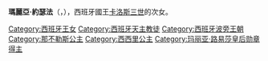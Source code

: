 {{Unreferenced|time=2020-08-21T23:29:56+00:00}}
{{Infobox royalty
| name         = 瑪麗亞·約瑟法
| image        = Mengs - Infanta Maria Josefa.jpg
| birth_date   = {{birth date|1744|7|6|df=y}}
| birth_place  = {{flag|Kingdom of Naples}}[[加埃塔|加埃塔]]
| death_date   = {{Death date and age|1801|12|8|1744|7|6|df=y}}
| death_place  = {{flag|Spain}}[[馬德里|馬德里]]
| burial_place = [[埃斯科里亞爾修道院|埃斯科里亞爾修道院]]
| house        = [[西班牙波旁王朝|西班牙波旁王朝]]
| father       = [[卡洛斯三世_(西班牙)|卡洛斯三世]]
| mother       = [[瑪麗亞·阿瑪莉亞_(薩克森)|薩克森的瑪麗亞·阿瑪莉亞]]
| religion     = [[羅馬天主教|羅馬天主教]]
}}
'''瑪麗亞·約瑟法'''（{{lang-es|'''María Josefa''' Carmela de Borbón}}，{{bd|1744年|7月6日|1801年|12月8日}}），西班牙國王[[卡洛斯三世_(西班牙)|卡洛斯三世]]的次女。

[[Category:西班牙王女|Category:西班牙王女]]
[[Category:西班牙天主教徒|Category:西班牙天主教徒]]
[[Category:西班牙波旁王朝|Category:西班牙波旁王朝]]
[[Category:那不勒斯公主|Category:那不勒斯公主]]
[[Category:西西里公主|Category:西西里公主]]
[[Category:玛丽亚·路易莎皇后勋章得主|Category:玛丽亚·路易莎皇后勋章得主]]
{{bio-stub}}